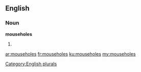 ==English==

===Noun===
'''mouseholes'''

# {{plural of|mousehole}}

[[Category:English plurals]]

[[ar:mouseholes]]
[[fr:mouseholes]]
[[ku:mouseholes]]
[[my:mouseholes]]